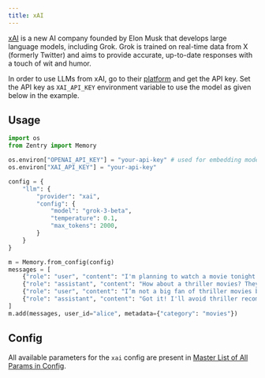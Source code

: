 ```yaml
---
title: xAI
---
```


<Snippet file="paper-release.mdx" />

[xAI](https://x.ai/) is a new AI company founded by Elon Musk that develops large language models, including Grok. Grok is trained on real-time data from X (formerly Twitter) and aims to provide accurate, up-to-date responses with a touch of wit and humor.

In order to use LLMs from xAI, go to their [platform](https://console.x.ai) and get the API key. Set the API key as `XAI_API_KEY` environment variable to use the model as given below in the example.

## Usage

```python
import os
from Zentry import Memory

os.environ["OPENAI_API_KEY"] = "your-api-key" # used for embedding model
os.environ["XAI_API_KEY"] = "your-api-key"

config = {
    "llm": {
        "provider": "xai",
        "config": {
            "model": "grok-3-beta",
            "temperature": 0.1,
            "max_tokens": 2000,
        }
    }
}

m = Memory.from_config(config)
messages = [
    {"role": "user", "content": "I'm planning to watch a movie tonight. Any recommendations?"},
    {"role": "assistant", "content": "How about a thriller movies? They can be quite engaging."},
    {"role": "user", "content": "I’m not a big fan of thriller movies but I love sci-fi movies."},
    {"role": "assistant", "content": "Got it! I'll avoid thriller recommendations and suggest sci-fi movies in the future."}
]
m.add(messages, user_id="alice", metadata={"category": "movies"})
```

## Config

All available parameters for the `xai` config are present in [Master List of All Params in Config](../config).
